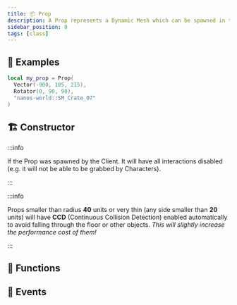 ```yaml
---
title: 📦 Prop
description: A Prop represents a Dynamic Mesh which can be spawned in the world, can be grabbed around by characters and have physics.
sidebar_position: 0
tags: [class]
---
```


<HeaderDeclaration type="Class" name="Prop" image="/img/docs/props.webp" />


## 🎒 Examples

```lua
local my_prop = Prop(
  Vector(-900, 185, 215),
  Rotator(0, 90, 90),
  "nanos-world::SM_Crate_07"
)
```


## 🏗️ Constructor

<ConstructorDeclaration type="Class" name="Prop" />

:::info

If the Prop was spawned by the Client. It will have all interactions disabled (e.g. it will not be able to be grabbed by Characters).

:::

:::info

Props smaller than radius **40** units or very thin (any side smaller than **20** units) will have **CCD** (Continuous Collision Detection) enabled automatically to avoid falling through the floor or other objects. *This will slightly increase the performance cost of them!*

:::


## 🦠 Functions

<FunctionsDeclaration type="Class" name="Prop" />


## 🚀 Events

<EventsDeclaration type="Class" name="Prop" />
